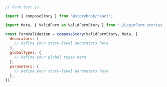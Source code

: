 ```js
// Form.test.js

import { composeStory } from '@storybook/react';

import Meta, { ValidForm as ValidFormStory } from './LoginForm.stories';

const FormValidation = composeStory(ValidFormStory, Meta, {
  decorators: [
    // Define your story-level decorators here
  ],
  globalTypes: {
    // Define your global types here
  },
  parameters: {
    // Define your story-level parameters here
  },
});
```
